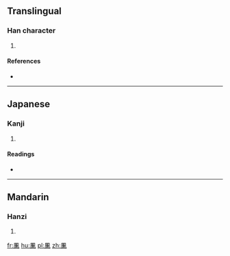 ==Translingual==

===Han character===
{{Han char|rn=16|rad=几|as=10|sn=12|four=|canj=竹弓廿X金 (HNTXC)|ids=⿵[[几|⺇]][[兼]]}}

# {{defn|Han|sort=几10}}

====References====
* {{Han ref|kx=0134.330|dkj=01792|hdz=10278.140|uh=51F2|ud=20978}}

----

==Japanese==

===Kanji===
{{ja-kanji|grade=|rs=几10}}

# {{defn|lang=ja|sort=几10}}

====Readings====
* {{ja-readings|on=[[かん]] (kan), [[けん]] (ken)|kun=}}

----

==Mandarin==

===Hanzi===
{{cmn-hanzi|pin=[[gān]] ([[gan1]])|wg=kan<sup>1</sup>}}

# {{defn|lang=cmn|sort=几10}}

[[fr:凲]]
[[hu:凲]]
[[pl:凲]]
[[zh:凲]]